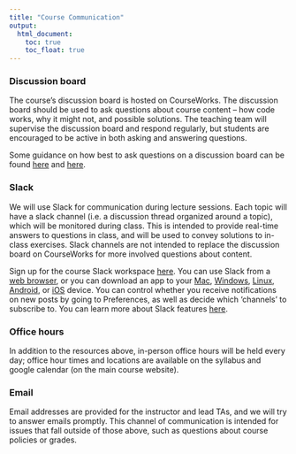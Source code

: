 ```yaml
---
title: "Course Communication"
output:
  html_document: 
    toc: true
    toc_float: true
---
```


### Discussion board

The course's discussion board is hosted on CourseWorks. The discussion board should be used to ask questions about course content -- how code works, why it might not, and possible solutions. The teaching team will supervise the discussion board and respond regularly, but students are encouraged to be active in both asking and answering questions. 

Some guidance on how best to ask questions on a discussion board can be found [here](https://stackoverflow.com/help/how-to-ask) and [here](https://jvns.ca/blog/good-questions/).

### Slack

We will use Slack for communication during lecture sessions. Each topic will have a slack channel (i.e. a discussion thread organized around a topic), which will be monitored during class. This is intended to provide real-time answers to questions in class, and will be used to convey solutions to in-class exercises. Slack channels are not intended to replace the discussion board on CourseWorks for more involved questions about content. 

Sign up for the course Slack workspace [here](https://join.slack.com/t/p8105fall2019/shared_invite/enQtNzUwMjkyNDc5NzYwLWY0MTRiOWUxZjE3ZjE5MDhjZWFhYTY1YWQ3ZjM2OGQ4Njg2NjNlN2YxMzRjYTQ0MjA1OTU3Y2ZlYjg2NDE3Y2M). You can use Slack from a [web browser](https://p8105fall2019.slack.com/messages/general), or you can download an app to your [Mac](https://slack.com/downloads/osx), [Windows](https://slack.com/downloads/windows), [Linux](https://slack.com/downloads/linux), [Android](https://slack.com/downloads/android), or [iOS](https://slack.com/downloads/ios) device. You can control whether you receive notifications on new posts by going to Preferences, as well as decide which ‘channels’ to subscribe to. You can learn more about Slack features [here](https://get.slack.help/hc/en-us/articles/218080037-Getting-started-for-new-members).

### Office hours

In addition to the resources above, in-person office hours will be held every day; office hour times and locations are available on the syllabus and google calendar (on the main course website).


### Email

Email addresses are provided for the instructor and lead TAs, and we will try to answer emails promptly. This channel of communication is intended for issues that fall outside of those above, such as questions about course policies or grades. 


